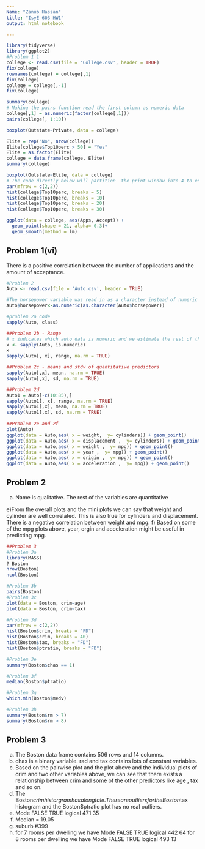 ```yaml
---
Name: "Zanub Hassan"
title: "IsyE 603 HW1"
output: html_notebook

---
```



```r
library(tidyverse)
library(ggplot2)
#Problem 1 1
college <- read.csv(file = 'College.csv', header = TRUE)
fix(college)
rownames(college) = college[,1]
fix(college)
college = college[,-1]
fix(college)

summary(college)
# Making the pairs function read the first column as numeric data
college[,1] = as.numeric(factor(college[,1]))
pairs(college[, 1:10])

boxplot(Outstate~Private, data = college)

Elite = rep("No", nrow(college))
Elite[college$Top10perc > 50] = "Yes"
Elite = as.factor(Elite)
college = data.frame(college, Elite)
summary(college)

boxplot(Outstate~Elite, data = college)
# The code directly below will partition  the print window into 4 to enable 4 plots to be made simultaneously
par(mfrow = c(2,2))
hist(college$Top10perc, breaks = 5)
hist(college$Top10perc, breaks = 10)
hist(college$Top10perc, breaks = 20)
hist(college$Top10perc, breaks = 30)

ggplot(data = college, aes(Apps, Accept)) +
  geom_point(shape = 21, alpha= 0.3)+
  geom_smooth(method = lm)

```
## Problem 1(vi)
There is a positive correlation between the number of applications and the amount of acceptance.
```r
#Problem 2
Auto <- read.csv(file = 'Auto.csv', header = TRUE)

#The horsepower variable was read in as a character instead of numeric for some reason so I converted it back to a numeric 
Auto$horsepower<-as.numeric(as.character(Auto$horsepower))

#problem 2a code
sapply(Auto, class)

##Problem 2b - Range
# x indicates which auto data is numeric and we estimate the rest of the problems based only on the numeric variables
x <- sapply(Auto, is.numeric)
x
sapply(Auto[, x], range, na.rm = TRUE)

##Problem 2c - means and stdv of quantitative predictors 
sapply(Auto[,x], mean, na.rm = TRUE)
sapply(Auto[,x], sd, na.rm = TRUE)

##Problem 2d
Auto1 = Auto[-c(10:85),]
sapply(Auto1[, x], range, na.rm = TRUE)
sapply(Auto1[,x], mean, na.rm = TRUE)
sapply(Auto1[,x], sd, na.rm = TRUE)
 
##Problem 2e and 2f
plot(Auto)
ggplot(data = Auto,aes( x = weight,  y= cylinders)) + geom_point()
ggplot(data = Auto,aes( x = displacement ,  y= cylinders)) + geom_point()
ggplot(data = Auto,aes( x = weight ,  y= mpg)) + geom_point()
ggplot(data = Auto,aes( x = year ,  y= mpg)) + geom_point()
ggplot(data = Auto,aes( x = origin ,  y= mpg)) + geom_point()
ggplot(data = Auto,aes( x = acceleration ,  y= mpg)) + geom_point()
```
## Problem 2
a) Name is qualitative. The rest of the variables are quantitative

e)From the overall plots and the mini plots we can say that weight and cylinder are well correlated. This is also true for cylinders and displacement. There is a negative correlation between weight and mpg.
f) Based on some of the mpg plots above, year, orgin and acceleration might be useful in predicting mpg. 
```r
##Problem 3
#Problem 3a
library(MASS)
? Boston
nrow(Boston)
ncol(Boston)

#Problem 3b
pairs(Boston)
#Problem 3c
plot(data = Boston, crim~age)
plot(data = Boston, crim~tax)

#Problem 3d
par(mfrow = c(2,2))
hist(Boston$crim, breaks = "FD")
hist(Boston$crim, breaks = 40)
hist(Boston$tax, breaks = "FD")
hist(Boston$ptratio, breaks = "FD")

#Problem 3e
summary(Boston$chas == 1)

#Problem 3f
median(Boston$ptratio)

#Problem 3g
which.min(Boston$medv)

#Problem 3h
summary(Boston$rm > 7)
summary(Boston$rm > 8)

```
## Problem 3
a)  The Boston data frame contains 506 rows and 14 columns.
b) chas is a binary variable. rad and tax contains lots of constant variables.
c) Based on the pairwise plot and the plot above and the individual plots of crim and two other variables above, we can see that there exists a relationship between crim  and some of the other predictors like age , tax and so on.
d) The Boston$crim historgram has a long tale. There are outliers for the Boston$tax histogram and the  Boston$ptratio plot has no real outliers.
e)    Mode   FALSE    TRUE 
logical     471      35 
f) Median = 19.05
g) suburb #399
h) for 7 rooms per dwelling we have
   Mode   FALSE    TRUE 
logical     442      64 
 for 8 rooms per dwelling we have
   Mode   FALSE    TRUE 
logical     493      13 
 




